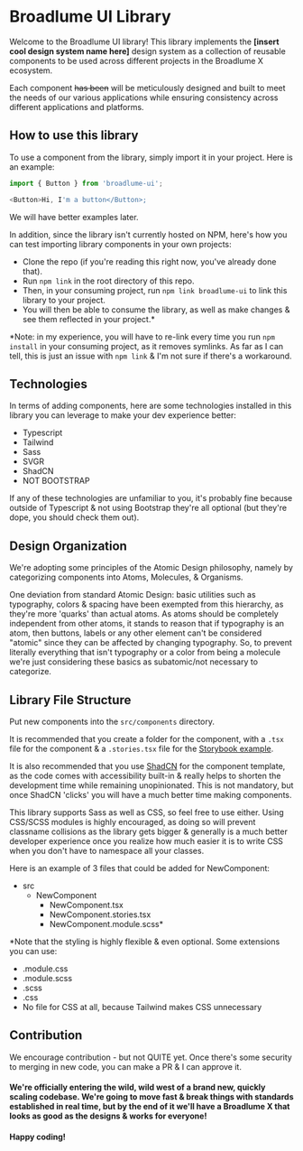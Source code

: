 
<Meta title='Introduction' />

# Broadlume UI Library

Welcome to the Broadlume UI library! This library implements the **[insert cool design system name here]** design system as a collection of reusable components to be used across different projects in the Broadlume X ecosystem.

Each component <s>has been</s> will be meticulously designed and built to meet the needs of our various applications while ensuring consistency across different applications and platforms.

## How to use this library

To use a component from the library, simply import it in your project. Here is an example:

```js
import { Button } from 'broadlume-ui';

<Button>Hi, I'm a button</Button>;
```

We will have better examples later.

In addition, since the library isn't currently hosted on NPM, here's how you can test importing library components in your own projects:

- Clone the repo (if you're reading this right now, you've already done that).
- Run `npm link` in the root directory of this repo.
- Then, in your consuming project, run `npm link broadlume-ui` to link this library to your project.
- You will then be able to consume the library, as well as make changes & see them reflected in your project.\*

\*Note: in my experience, you will have to re-link every time you run `npm install` in your consuming project, as it removes symlinks. As far as I can tell, this is just an issue with `npm link` & I'm not sure if there's a workaround.

## Technologies

In terms of adding components, here are some technologies installed in this library you can leverage to make your dev experience better:

- Typescript
- Tailwind
- Sass
- SVGR
- ShadCN
- NOT BOOTSTRAP

If any of these technologies are unfamiliar to you, it's probably fine because outside of Typescript & not using Bootstrap they're all optional (but they're dope, you should check them out).

## Design Organization

We're adopting some principles of the Atomic Design philosophy, namely by categorizing components into Atoms, Molecules, & Organisms.

One deviation from standard Atomic Design: basic utilities such as typography, colors & spacing have been exempted from this hierarchy, as they're more 'quarks' than actual atoms. As atoms should be completely independent from other atoms, it stands to reason that if typography is an atom, then buttons, labels or any other element can't be considered "atomic" since they can be affected by changing typography. So, to prevent literally everything that isn't typography or a color from being a molecule we're just considering these basics as subatomic/not necessary to categorize.

## Library File Structure

Put new components into the `src/components` directory.

It is recommended that you create a folder for the component, with a `.tsx` file for the component & a `.stories.tsx` file for the [Storybook example](https://storybook.js.org/docs/react/writing-stories/introduction).

It is also recommended that you use [ShadCN](https://ui.shadcn.com/) for the component template, as the code comes with accessibility built-in & really helps to shorten the development time while remaining unopinionated. This is not mandatory, but once ShadCN 'clicks' you will have a much better time making components.

This library supports Sass as well as CSS, so feel free to use either. Using CSS/SCSS modules is highly encouraged, as doing so will prevent classname collisions as the library gets bigger & generally is a much better developer experience once you realize how much easier it is to write CSS when you don't have to namespace all your classes.

Here is an example of 3 files that could be added for NewComponent:

- src
  - NewComponent
    - NewComponent.tsx
    - NewComponent.stories.tsx
    - NewComponent.module.scss\*

\*Note that the styling is highly flexible & even optional. Some extensions you can use:

- .module.css
- .module.scss
- .scss
- .css
- No file for CSS at all, because Tailwind makes CSS unnecessary

## Contribution

We encourage contribution - but not QUITE yet. Once there's some security to merging in new code, you can make a PR & I can approve it.

#### We're officially entering the wild, wild west of a brand new, quickly scaling codebase. We're going to move fast & break things with standards established in real time, but by the end of it we'll have a Broadlume X that looks as good as the designs & works for everyone!

#### Happy coding!
